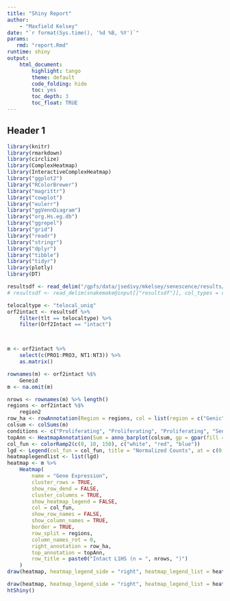 ```yaml
---
title: "Shiny Report"
author:
    - "Maxfield Kelsey"
date: "`r format(Sys.time(), '%d %B, %Y')`"
params:
   rmd: "report.Rmd"
runtime: shiny
output:
    html_document:
        highlight: tango
        theme: default
        code_folding: hide
        toc: yes
        toc_depth: 3
        toc_float: TRUE
---
```

## Header 1

```R
library(knitr)
library(rmarkdown)
library(circlize)
library(ComplexHeatmap)
library(InteractiveComplexHeatmap)
library("ggplot2")
library("RColorBrewer")
library("magrittr")
library("cowplot")
library("eulerr")
library("ggVennDiagram")
library("org.Hs.eg.db")
library("ggrepel")
library("grid")
library("readr")
library("stringr")
library("dplyr")
library("tibble")
library("tidyr")
library(plotly)
library(DT)
```


```R
resultsdf <- read_delim("/gpfs/data/jsedivy/mkelsey/senescence/results/agg/repeatanalysis/resultsdf.tsv", col_types = cols(Orf2Intact = col_character()))
# resultsdf <- read_delim(snakemake@input[["resultsdf"]], col_types = cols(Orf2Intact = col_character()))
```




```R
telocaltype <- "telocal_uniq"
orf2intact <- resultsdf %>%
    filter(tlt == telocaltype) %>%
    filter(Orf2Intact == "intact")



m <- orf2intact %>%
    select(c(PRO1:PRO3, NT1:NT3)) %>%
    as.matrix()

rownames(m) <- orf2intact %$%
    Geneid
m <- na.omit(m)

nrows <- rownames(m) %>% length()
regions <- orf2intact %$%
    region2
row_ha <- rowAnnotation(Region = regions, col = list(region = c("Genic" = "brown", "Non-Genic" = "tan")))
colsum <- colSums(m)
conditions <- c("Proliferating", "Proliferating", "Proliferating", "Senescent", "Senescent", "Senescent")
topAnn <- HeatmapAnnotation(Sum = anno_barplot(colsum, gp = gpar(fill = rep(c("blue", "red"), each = 3))), Condition = conditions, col = list(Condition = c("Proliferating" = "blue", "Senescent" = "red")))
col_fun <- colorRamp2(c(0, 10, 150), c("white", "red", "blue"))
lgd <- Legend(col_fun = col_fun, title = "Normalized Counts", at = c(0, 10, 50, 100, 150), legend_height = unit(6, "cm"))
heatmaplegendlist <- list(lgd)
heatmap <- m %>%
    Heatmap(
        name = "Gene Expression",
        cluster_rows = TRUE,
        show_row_dend = FALSE,
        cluster_columns = TRUE,
        show_heatmap_legend = FALSE,
        col = col_fun,
        show_row_names = FALSE,
        show_column_names = TRUE,
        border = TRUE,
        row_split = regions,
        column_names_rot = 0,
        right_annotation = row_ha,
        top_annotation = topAnn,
        row_title = paste0("Intact L1HS (n = ", nrows, ")")
    )
draw(heatmap, heatmap_legend_side = "right", heatmap_legend_list = heatmaplegendlist)
```

```R
draw(heatmap, heatmap_legend_side = "right", heatmap_legend_list = heatmaplegendlist)
htShiny()
```